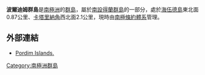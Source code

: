 {{coord|62|18|41|S|59|39|33|W|display=title}}

'''波爾迪姆群島'''是[[南極洲|南極洲]]的[[群島|群島]]，屬於[[南設得蘭群島|南設得蘭群島]]的一部分，處於[[海伍德島|海伍德島]]東北面0.87公里、[[卡塔里納角|卡塔里納角]]西北面2.1公里，現時由[[南極條約體系|南極條約體系]]管理。

==外部連結==
* [http://data.aad.gov.au/aadc/gaz/scar/display_name.cfm?gaz_id=136733 Pordim Islands.] {{Wayback|url=http://data.aad.gov.au/aadc/gaz/scar/display_name.cfm?gaz_id=136733 |date=20120531064854 }}

{{南设得兰群岛}}

{{Antarctica-geo-stub}}

[[Category:南極洲群島|Category:南極洲群島]]